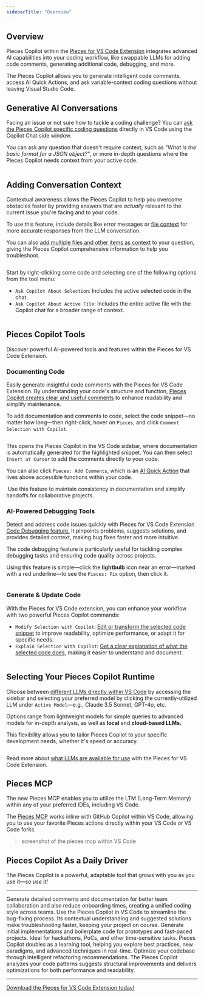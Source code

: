 ```yaml
---
sidebarTitle: "Overview"
---
```


## Overview

Pieces Copilot within the <a target="_blank" href="https://marketplace.visualstudio.com/items?itemName=MeshIntelligentTechnologiesInc.pieces-vscode">Pieces for VS Code Extension</a> integrates advanced AI capabilities into your coding workflow, like swappable LLMs for adding code comments, generating additional code, debugging, and more.

The Pieces Copilot allows you to generate intelligent code comments, access AI Quick Actions, and ask variable-context coding questions without leaving Visual Studio Code.

## Generative AI Conversations

Facing an issue or not sure how to tackle a coding challenge? You can [ask the Pieces Copilot specific coding questions](https://docs.pieces.app/products/extensions-plugins/visual-studio-code/copilot/chat) directly in VS Code using the Copilot Chat side window.

You can ask any question that doesn't require context, such as _"What is the basic format for a JSON object?"_, or more in-depth questions where the Pieces Copilot needs context from your active code.

<img className="mx-auto" />

## Adding Conversation Context

Contextual awareness allows the Pieces Copilot to help you overcome obstacles faster by providing answers that are _actually_ relevant to the current issue you're facing and to your code.

To use this feature, include details like error messages or [file context](https://docs.pieces.app/products/extensions-plugins/visual-studio-code/copilot/chat#adjusting-conversation-context) for more accurate responses from the LLM conversation.

You can also [add multiple files and other items as context](https://docs.pieces.app/products/extensions-plugins/visual-studio-code/copilot/chat#adding-items-to-copilot-chats) to your question, giving the Pieces Copilot comprehensive information to help you troubleshoot.

<img className="mx-auto" />

Start by right-clicking some code and selecting one of the following options from the tool menu:

- `Ask Copilot About Selection`: Includes the active selected code in the chat.
- `Ask Copilot About Active File`: Includes the entire active file with the Copilot chat for a broader range of context.

<img className="mx-auto" />

## Pieces Copilot Tools

Discover powerful AI-powered tools and features within the Pieces for VS Code Extension.

### Documenting Code

Easily generate insightful code comments with the Pieces for VS Code Extension. By understanding your code's structure and function, [Pieces Copilot creates clear and useful comments](https://docs.pieces.app/products/extensions-plugins/visual-studio-code/copilot/documenting-code#commenting-code-selections-with-pieces-copilot) to enhance readability and simplify maintenance.

To add documentation and comments to code, select the code snippet—no matter how long—then right-click, hover on `Pieces`, and click `Comment Selection with Copilot`.

<img className="mx-auto" />

This opens the Pieces Copilot in the VS Code sidebar, where documentation is automatically generated for the highlighted snippet. You can then select `Insert at Cursor` to add the comments directly to your code.

You can also click `Pieces: Add Comments`, which is an [AI Quick Action](https://docs.pieces.app/products/extensions-plugins/visual-studio-code#using-ai-quick-actions) that lives above accessible functions within your code.

<img className="mx-auto" />

<Tip>
  Use this feature to maintain consistency in documentation and simplify handoffs for collaborative projects.
</Tip>

### AI-Powered Debugging Tools

Detect and address code issues quickly with Pieces for VS Code Extension [Code Debugging feature.](https://docs.pieces.app/products/extensions-plugins/visual-studio-code/copilot/debugging-errors) It pinpoints problems, suggests solutions, and provides detailed context, making bug fixes faster and more intuitive.

The code debugging feature is particularly useful for tackling complex debugging tasks and ensuring code quality across projects.

Using this feature is simple—click the **lightbulb** icon near an error—marked with a red underline—to see the `Pieces: Fix` option, then click it.

<img className="mx-auto" />

### Generate & Update Code

With the Pieces for VS Code extension, you can enhance your workflow with two powerful Pieces Copilot commands:

- `Modify Selection with Copilot`: [Edit or transform the selected code snippet](https://docs.pieces.app/products/extensions-plugins/visual-studio-code/copilot/refactoring#modifying-your-code-with-pieces-copilot) to improve readability, optimize performance, or adapt it for specific needs.
- `Explain Selection with Copilot`: [Get a clear explanation of what the selected code does](https://docs.pieces.app/products/extensions-plugins/visual-studio-code/copilot/chat#accessing-pieces-copilot-in-vs-code), making it easier to understand and document.

<img className="mr-auto" />

## Selecting Your Pieces Copilot Runtime

Choose between [different LLMs directly within VS Code](https://docs.pieces.app/products/extensions-plugins/visual-studio-code/copilot/llm-settings) by accessing the sidebar and selecting your preferred model by clicking the currently-utilized LLM under `Active Model`—e.g., Claude 3.5 Sonnet, GPT-4o, etc.

Options range from lightweight models for simple queries to advanced models for in-depth analysis, as well as **local** and **cloud-based LLMs.**

This flexibility allows you to tailor Pieces Copilot to your specific development needs, whether it's speed or accuracy.

<img className="mx-auto" />

Read more about [what LLMs are available for use](https://docs.pieces.app/products/extensions-plugins/visual-studio-code/configuration#supported-llms) with the Pieces for VS Code Extension.

## Pieces MCP

The new Pieces MCP enables you to utilize the LTM (Long-Term Memory) within any of your preferred IDEs, including VS Code.

The [Pieces MCP](http://google.com/link-to-the-mcp-docs-in-chat) works inline with GitHub Copilot within VS Code, allowing you to use your favorite Pieces actions directly within your VS Code or VS Code forks.

> screenshot of the pieces mcp within VS Code

## Pieces Copilot As a Daily Driver

The Pieces Copilot is a powerful, adaptable tool that grows with you as you use it—_so use it!_

---

<AccordionGroup>
  <Accordion title="Collaborative Coding Made Easy">
    Generate detailed comments and documentation for better team collaboration and also reduce onboarding times, creating a unified coding style across teams.
  </Accordion>
  <Accordion title="Troubleshoot and Resolve Bugs Swiftly">
    Use the Pieces Copilot in VS Code to streamline the bug-fixing process. Its contextual understanding and suggested solutions make troubleshooting faster, keeping your project on course.
  </Accordion>
  <Accordion title="Quick Prototyping">
    Generate initial implementations and boilerplate code for prototypes and fast-paced projects. Ideal for hackathons, PoCs, and other time-sensitive tasks.
  </Accordion>
  <Accordion title="Skill Enhancement">
    Pieces Copilot doubles as a learning tool, helping you explore best practices, new paradigms, and advanced techniques in real-time.
  </Accordion>
  <Accordion title="Efficient Code Refactoring">
    Optimize your codebase through intelligent refactoring recommendations. The Pieces Copilot analyzes your code patterns suggests structural improvements and delivers optimizations for both performance and readability.
  </Accordion>
</AccordionGroup>

---

<a target="_blank" href="https://pieces.app/plugins/vs-code">Download the Pieces for VS Code Extension today!</a>